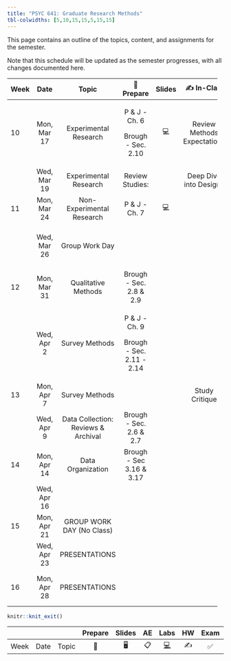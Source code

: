 ```yaml
---
title: "PSYC 641: Graduate Research Methods"
tbl-colwidths: [5,10,15,15,5,15,15]
---
```


This page contains an outline of the topics, content, and assignments for the semester.

Note that this schedule will be updated as the semester progresses, with all changes documented here.

::: column-screen-inset-right
+--------+-------------+-------------------------------------+---------------------------+--------+-----------------------------+--------------------------------------+
| Week   | Date        | Topic                               | 📖 Prepare                | Slides | ✍️ In-Class                | 📋 Due                              |
+========+:===========:+:===================================:+:=========================:+:======:+:===========================:+:====================================:+
| 10     | Mon, Mar 17 | Experimental Research               | P & J - Ch. 6             | 💻     | Review Methods Expectations |                                      |
|        |             |                                     |                           |        |                             |                                      |
|        |             |                                     | Brough - Sec. 2.10        |        |                             |                                      |
+--------+-------------+-------------------------------------+---------------------------+--------+-----------------------------+--------------------------------------+
|        | Wed, Mar 19 | Experimental Research               | Review Studies:           |        | Deep Dive into Designs      |                                      |
+--------+-------------+-------------------------------------+---------------------------+--------+-----------------------------+--------------------------------------+
| 11     | Mon, Mar 24 | Non-Experimental Research           | P & J - Ch. 7             | 💻     |                             |                                      |
+--------+-------------+-------------------------------------+---------------------------+--------+-----------------------------+--------------------------------------+
|        | Wed, Mar 26 | Group Work Day                      |                           |        |                             | Methods Section Draft Sun, Mar 30    |
+--------+-------------+-------------------------------------+---------------------------+--------+-----------------------------+--------------------------------------+
| 12     | Mon, Mar 31 | Qualitative Methods                 | Brough - Sec. 2.8 & 2.9   |        |                             |                                      |
+--------+-------------+-------------------------------------+---------------------------+--------+-----------------------------+--------------------------------------+
|        | Wed, Apr 2  | Survey Methods                      | P & J - Ch. 9             |        |                             | Peer Review Sun, Apr 6               |
|        |             |                                     |                           |        |                             |                                      |
|        |             |                                     | Brough - Sec. 2.11 - 2.14 |        |                             |                                      |
+--------+-------------+-------------------------------------+---------------------------+--------+-----------------------------+--------------------------------------+
| 13     | Mon, Apr 7  | Survey Methods                      |                           |        | Study Critique              |                                      |
+--------+-------------+-------------------------------------+---------------------------+--------+-----------------------------+--------------------------------------+
|        | Wed, Apr 9  | Data Collection: Reviews & Archival | Brough - Sec. 2.6 & 2.7   |        |                             |                                      |
+--------+-------------+-------------------------------------+---------------------------+--------+-----------------------------+--------------------------------------+
| 14     | Mon, Apr 14 | Data Organization                   | Brough - Sec 3.16 & 3.17  |        |                             |                                      |
+--------+-------------+-------------------------------------+---------------------------+--------+-----------------------------+--------------------------------------+
|        | Wed, Apr 16 |                                     |                           |        |                             |                                      |
+--------+-------------+-------------------------------------+---------------------------+--------+-----------------------------+--------------------------------------+
| 15     | Mon, Apr 21 | GROUP WORK DAY (No Class)           |                           |        |                             |                                      |
+--------+-------------+-------------------------------------+---------------------------+--------+-----------------------------+--------------------------------------+
|        | Wed, Apr 23 | PRESENTATIONS                       |                           |        |                             |                                      |
+--------+-------------+-------------------------------------+---------------------------+--------+-----------------------------+--------------------------------------+
| 16     | Mon, Apr 28 | PRESENTATIONS                       |                           |        |                             | Final Report Mon, Apr 28             |
+--------+-------------+-------------------------------------+---------------------------+--------+-----------------------------+--------------------------------------+
:::

```r
knitr::knit_exit()
```

|      |      |       | Prepare | Slides | AE  |  Labs  | HW  | Exam | Project |
|------|------|-------|:-------:|:------:|:---:|:------:|:---:|:----:|:-------:|
| Week | Date | Topic |   📖    |   🖥️   | 📋  | [💻]() | ✍️  |  ✅  |   📂    |
